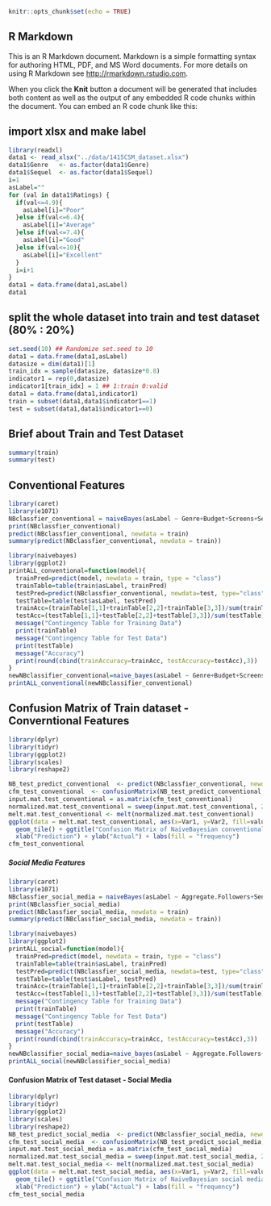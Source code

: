 
```r
knitr::opts_chunk$set(echo = TRUE)
```

## R Markdown

This is an R Markdown document. Markdown is a simple formatting syntax for authoring HTML, PDF, and MS Word documents. For more details on using R Markdown see <http://rmarkdown.rstudio.com>.

When you click the **Knit** button a document will be generated that includes both content as well as the output of any embedded R code chunks within the document. You can embed an R code chunk like this:

## import xlsx and make label
```r
library(readxl)
data1 <- read_xlsx("../data/1415CSM_dataset.xlsx")
data1$Genre   <- as.factor(data1$Genre)
data1$Sequel  <- as.factor(data1$Sequel)
i=1
asLabel=""
for (val in data1$Ratings) {
  if(val<=4.9){
    asLabel[i]="Poor"
  }else if(val<=6.4){
    asLabel[i]="Average"
  }else if(val<=7.4){
    asLabel[i]="Good"
  }else if(val<=10){
    asLabel[i]="Excellent"
  }
  i=i+1
}
data1 = data.frame(data1,asLabel)
data1 
```

## split the whole dataset into train and test dataset (80% : 20%)
```r
set.seed(10) ## Randomize set.seed to 10
data1 = data.frame(data1,asLabel)
datasize = dim(data1)[1]
train_idx = sample(datasize, datasize*0.8)
indicator1 = rep(0,datasize)
indicator1[train_idx] = 1 ## 1:train 0:valid
data1 = data.frame(data1,indicator1)
train = subset(data1,data1$indicator1==1)
test = subset(data1,data1$indicator1==0)
```

## Brief about Train and Test Dataset
```r
summary(train)
summary(test)
```
## Conventional Features 
```r
library(caret)
library(e1071)
NBclassfier_conventional = naiveBayes(asLabel ~ Genre+Budget+Screens+Sequel+Gross, data = train)
print(NBclassfier_conventional)
predict(NBclassfier_conventional, newdata = train)
summary(predict(NBclassfier_conventional, newdata = train))
```
```r
library(naivebayes)
library(ggplot2)
printALL_conventional=function(model){
  trainPred=predict(model, newdata = train, type = "class")
  trainTable=table(train$asLabel, trainPred)
  testPred=predict(NBclassfier_conventional, newdata=test, type="class")
  testTable=table(test$asLabel, testPred)
  trainAcc=(trainTable[1,1]+trainTable[2,2]+trainTable[3,3])/sum(trainTable)
  testAcc=(testTable[1,1]+testTable[2,2]+testTable[3,3])/sum(testTable)
  message("Contingency Table for Training Data")
  print(trainTable)
  message("Contingency Table for Test Data")
  print(testTable)
  message("Accuracy")
  print(round(cbind(trainAccuracy=trainAcc, testAccuracy=testAcc),3))
}
newNBclassifier_conventional=naive_bayes(asLabel ~ Genre+Budget+Screens+Sequel+Gross,usekernel=T, data=train)
printALL_conventional(newNBclassifier_conventional)
```
## Confusion Matrix of Train dataset - Converntional Features
```r
library(dplyr)
library(tidyr)
library(ggplot2)
library(scales)
library(reshape2)

NB_test_predict_conventional  <- predict(NBclassfier_conventional, newdata = test)
cfm_test_conventional  <- confusionMatrix(NB_test_predict_conventional,test$asLabel)
input.mat.test_conventional = as.matrix(cfm_test_conventional)
normalized.mat.test_conventional = sweep(input.mat.test_conventional, 2, colSums(input.mat.test_conventional), "/" )
melt.mat.test_conventional <- melt(normalized.mat.test_conventional)
ggplot(data = melt.mat.test_conventional, aes(x=Var1, y=Var2, fill=value)) + 
  geom_tile() + ggtitle("Confusion Matrix of NaiveBayesian conventional feature") +
  xlab("Prediction") + ylab("Actual") + labs(fill = "frequency")
cfm_test_conventional
```

##### Social Media Features #####

```r
library(caret)
library(e1071)
NBclassfier_social_media = naiveBayes(asLabel ~ Aggregate.Followers+Sentiment+Views+Likes+Dislikes+Comments, data = train)
print(NBclassfier_social_media)
predict(NBclassfier_social_media, newdata = train)
summary(predict(NBclassfier_social_media, newdata = train))
```
```r
library(naivebayes)
library(ggplot2)
printALL_social=function(model){
  trainPred=predict(model, newdata = train, type = "class")
  trainTable=table(train$asLabel, trainPred)
  testPred=predict(NBclassfier_social_media, newdata=test, type="class")
  testTable=table(test$asLabel, testPred)
  trainAcc=(trainTable[1,1]+trainTable[2,2]+trainTable[3,3])/sum(trainTable)
  testAcc=(testTable[1,1]+testTable[2,2]+testTable[3,3])/sum(testTable)
  message("Contingency Table for Training Data")
  print(trainTable)
  message("Contingency Table for Test Data")
  print(testTable)
  message("Accuracy")
  print(round(cbind(trainAccuracy=trainAcc, testAccuracy=testAcc),3))
}
newNBclassifier_social_media=naive_bayes(asLabel ~ Aggregate.Followers+Sentiment+Views+Likes+Dislikes+Comments,usekernel=T, data=train)
printALL_social(newNBclassifier_social_media)
```
#### Confusion Matrix of Test dataset - Social Media
```r
library(dplyr)
library(tidyr)
library(ggplot2)
library(scales)
library(reshape2)
NB_test_predict_social_media  <- predict(NBclassfier_social_media, newdata = test)
cfm_test_social_media  <- confusionMatrix(NB_test_predict_social_media,test$asLabel)
input.mat.test_social_media = as.matrix(cfm_test_social_media)
normalized.mat.test_social_media = sweep(input.mat.test_social_media, 2, colSums(input.mat.test_social_media), "/" )
melt.mat.test_social_media <- melt(normalized.mat.test_social_media)
ggplot(data = melt.mat.test_social_media, aes(x=Var1, y=Var2, fill=value)) + 
  geom_tile() + ggtitle("Confusion Matrix of NaiveBayesian social media feature") +
  xlab("Prediction") + ylab("Actual") + labs(fill = "frequency")
cfm_test_social_media
```



